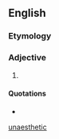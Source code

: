 ==English==

===Etymology===
{{prefix|un|æsthetic|lang=en}}

===Adjective===
{{en-adj}}

# {{context|archaic|rare|lang=en}} {{alternative spelling of|unaesthetic|lang=en}}

====Quotations====
* {{seeCites}}

[[Category:English terms spelled with Æ|unaesthetic]]